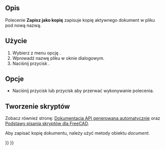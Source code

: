 <languages/>

{{Docnav/pl
|[[Std_SaveAs/pl|Zapisz jako]]
|[[Std_SaveAll/pl|Zapisz wszystkie]]
|[[Std_File_Menu/pl|Menu Plik]]
|IconL=Std_SaveAs.svg
|IconR=Std_SaveAll.svg
|IconC=Freecad.svg
}}

{{GuiCommand/pl
|Name=Std SaveCopy
|Name/pl=Std: Zapisz jako kopię
|MenuLocation=Plik → Zapisz jako kopię ...
|Workbenches=wszystkie
|SeeAlso=[[Std_SaveAs/pl|Zapisz wszystkie jako]], [[Std_Save/pl|Zapisz]]
}}

<span id="Description"></span>
==Opis==

Polecenie '''Zapisz jako kopię''' zapisuje kopię aktywnego dokument w pliku pod nową nazwą.

<span id="Usage"></span>
==Użycie==

# Wybierz z menu opcję {{MenuCommand|Plik → [[Image:Std_SaveCopy.svg|16px]] Zapisz jako kopię ...}}.
# Wprowadź nazwę pliku w oknie dialogowym.
# Naciśnij przycisk {{Button|Zapisz}}.

<span id="Options"></span>
==Opcje==

* Naciśnij przycisk {{KEY|Esc}} lub przycisk {{Button|Anuluj}} aby przerwać wykonywanie polecenia.

<span id="Scripting"></span>
==Tworzenie skryptów==

Zobacz również stronę: [https://freecad.github.io/SourceDoc/ Dokumentacja API generowana automatycznie] oraz [[FreeCAD_Scripting_Basics/pl|Podstawy pisania skryptów dla FreeCAD]].

Aby zapisać kopię dokumentu, należy użyć metody {{incode|saveCopy}} obiektu ''document''.

{{Code|code=
import FreeCAD
from pathlib import Path

# The folder and filename we will use:
fld = 'D:/testfiles/'
fnm = fld + 'testCopy.FCStd'

# Make sure fld exists:
Path(fld).mkdir(parents=True, exist_ok=True)

doc = FreeCAD.newDocument()
doc.saveCopy(fnm)
}}


{{Docnav/pl
|[[Std_SaveAs/pl|Zapisz jako]]
|[[Std_SaveAll/pl|Zapisz wszystkie]]
|[[Std_File_Menu/pl|Menu Plik]]
|IconL=Std_SaveAs.svg
|IconR=Std_SaveAll.svg
|IconC=Freecad.svg
}}

{{Std_Base_navi{{#translation:}}}}
{{Userdocnavi{{#translation:}}}}